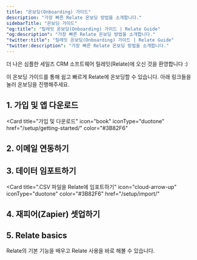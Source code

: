 ```yaml
---
title: "온보딩(Onboarding) 가이드"
description: "가장 빠른 Relate 온보딩 방법을 소개합니다."
sidebarTitle: "온보딩 가이드"
"og:title": "릴레잇 온보딩(Onboarding) 가이드 | Relate Guide"
"og:description": "가장 빠른 Relate 온보딩 방법을 소개합니다."
"twitter:title": "릴레잇 온보딩(Onboarding) 가이드 | Relate Guide"
"twitter:description": "가장 빠른 Relate 온보딩 방법을 소개합니다."
---
```


더 나은 심플한 세일즈 CRM 소프트웨어 릴레잇(Relate)에 오신 것을 환영합니다 :)

이 온보딩 가이드를 통해 쉽고 빠르게 Relate에 온보딩할 수 있습니다. 아래 링크들을 눌러 온보딩을 진행해주세요.

## 1. 가입 및 앱 다운로드
<Card
  title="가입 및 다운로드"
  icon="book"
  iconType="duotone"
  href="/setup/getting-started/"
  color="#3B82F6"
>
</Card>

## 2. 이메일 연동하기
<CardGroup cols={3}>
  <Card title="구글 워크스페이스에서 Relate 등록하기" icon="google" color="#3B82F6" iconType="duotone" href="/setup/register-google-api-allowlist">
  </Card>
  <Card title="구글/아웃룩 이메일 연동" icon="envelope" iconType="duotone" color="#3B82F6" href="/setup/email-integration-google-outlook-etc">
  </Card>
  <Card title="네이버웍스 이메일 연동" icon="neos" iconType="duotone" color="#3B82F6" href="setup/email-integration/naverworks-lineworks">
  </Card>
</CardGroup>

## 3. 데이터 임포트하기
<Card
  title=".CSV 파일을 Relate에 임포트하기"
  icon="cloud-arrow-up"
  iconType="duotone"
  color="#3B82F6"
  href="/setup/import/"
>
</Card>

## 4. 재피어(Zapier) 셋업하기
<CardGroup cols={3}>
  <Card title="재피어 연동하기" 
        icon="bolt" color="#3B82F6" 
        iconType="duotone" 
        href="/setup/how-to-integrate-with-zapier">
  </Card>
  <Card title="재피어란 무엇인가?" 
        icon="magnifying-glass" color="#3B82F6" 
        iconType="duotone" 
        href="/setup/what-is-zapier">
  </Card>
  <Card title="Relate + Zapier 연동 규칙" 
        icon="code" color="#3B82F6" 
        iconType="duotone" 
        href="/setup/relate-x-zapier-integration-rules">
  </Card>
</CardGroup>

## 5. Relate basics
Relate의 기본 기능을 배우고 Relate 사용을 바로 해볼 수 있습니다.

<CardGroup cols={3}>
  <Card title="Organization" 
        icon="buildings" color="#3B82F6" 
        iconType="duotone" 
        href="/features/organizations">
  </Card>
  <Card title="People" 
        icon="people" color="#3B82F6" 
        iconType="duotone" 
        href="/features/people">
  </Card>
  <Card title="Deals" 
        icon="handshake" color="#3B82F6" 
        iconType="duotone" 
        href="/features/deals">
  </Card>
</CardGroup>
<CardGroup cols={3}>
  <Card title="리포팅" 
        icon="chart-line" color="#3B82F6" 
        iconType="duotone" 
        href="/features/reporting">
  </Card>
  <Card title="인박스(Inbox)" 
        icon="inbox" color="#3B82F6" 
        iconType="duotone" 
        href="/features/inbox">
  </Card>
  <Card title="커스텀 필드" 
        icon="table" color="#3B82F6" 
        iconType="duotone" 
        href="/features/custom-fields">
  </Card>
</CardGroup>



